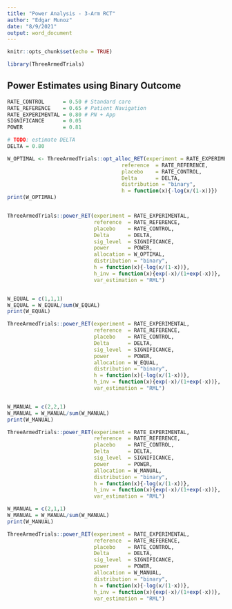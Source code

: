 ```yaml
---
title: "Power Analysis - 3-Arm RCT"
author: "Edgar Munoz"
date: "8/9/2021"
output: word_document
---
```


```r
knitr::opts_chunk$set(echo = TRUE)

library(ThreeArmedTrials)

```

## Power Estimates using Binary Outcome

```r

RATE_CONTROL      = 0.50 # Standard care
RATE_REFERENCE    = 0.65 # Patient Navigation
RATE_EXPERIMENTAL = 0.80 # PN + App
SIGNIFICANCE      = 0.05
POWER             = 0.81

# TODO: estimate DELTA
DELTA = 0.80

W_OPTIMAL <- ThreeArmedTrials::opt_alloc_RET(experiment = RATE_EXPERIMENTAL, 
                                     reference  = RATE_REFERENCE, 
                                     placebo    = RATE_CONTROL, 
                                     Delta      = DELTA, 
                                     distribution = "binary", 
                                     h = function(x){-log(x/(1-x))})
print(W_OPTIMAL)


ThreeArmedTrials::power_RET(experiment = RATE_EXPERIMENTAL, 
                            reference  = RATE_REFERENCE, 
                            placebo    = RATE_CONTROL, 
                            Delta      = DELTA,
                            sig_level  = SIGNIFICANCE,
                            power      = POWER,
                            allocation = W_OPTIMAL,
                            distribution = "binary",
                            h = function(x){-log(x/(1-x))},
                            h_inv = function(x){exp(-x)/(1+exp(-x))},
                            var_estimation = "RML")


W_EQUAL = c(1,1,1)
W_EQUAL = W_EQUAL/sum(W_EQUAL)
print(W_EQUAL)

ThreeArmedTrials::power_RET(experiment = RATE_EXPERIMENTAL, 
                            reference  = RATE_REFERENCE, 
                            placebo    = RATE_CONTROL, 
                            Delta      = DELTA,
                            sig_level  = SIGNIFICANCE,
                            power      = POWER,
                            allocation = W_EQUAL,
                            distribution = "binary",
                            h = function(x){-log(x/(1-x))},
                            h_inv = function(x){exp(-x)/(1+exp(-x))},
                            var_estimation = "RML")


W_MANUAL = c(2,2,1)
W_MANUAL = W_MANUAL/sum(W_MANUAL)
print(W_MANUAL)

ThreeArmedTrials::power_RET(experiment = RATE_EXPERIMENTAL, 
                            reference  = RATE_REFERENCE, 
                            placebo    = RATE_CONTROL, 
                            Delta      = DELTA,
                            sig_level  = SIGNIFICANCE,
                            power      = POWER,
                            allocation = W_MANUAL,
                            distribution = "binary",
                            h = function(x){-log(x/(1-x))},
                            h_inv = function(x){exp(-x)/(1+exp(-x))},
                            var_estimation = "RML")

W_MANUAL = c(2,1,1)
W_MANUAL = W_MANUAL/sum(W_MANUAL)
print(W_MANUAL)

ThreeArmedTrials::power_RET(experiment = RATE_EXPERIMENTAL, 
                            reference  = RATE_REFERENCE, 
                            placebo    = RATE_CONTROL, 
                            Delta      = DELTA,
                            sig_level  = SIGNIFICANCE,
                            power      = POWER,
                            allocation = W_MANUAL,
                            distribution = "binary",
                            h = function(x){-log(x/(1-x))},
                            h_inv = function(x){exp(-x)/(1+exp(-x))},
                            var_estimation = "RML")

```



